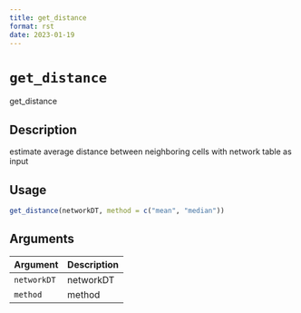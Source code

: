 ```yaml
--- 
title: get_distance 
format: rst 
date: 2023-01-19 
--- 
```

# `get_distance`

get_distance


## Description

estimate average distance between neighboring cells with network table as input


## Usage

```r
get_distance(networkDT, method = c("mean", "median"))
```


## Arguments

Argument      |Description
------------- |----------------
`networkDT`     |     networkDT
`method`     |     method


